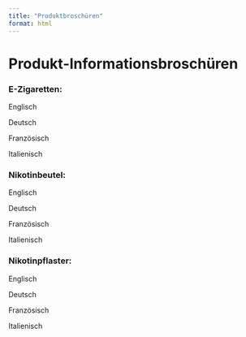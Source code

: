 ```yaml
---
title: "Produktbroschüren"
format: html
---
```


# Produkt-Informationsbroschüren

### E-Zigaretten:

Englisch

Deutsch

Französisch

Italienisch

### Nikotinbeutel:

Englisch

Deutsch

Französisch

Italienisch

### Nikotinpflaster:

Englisch

Deutsch

Französisch

Italienisch
